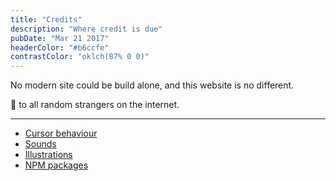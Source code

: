 ```yaml
---
title: "Credits"
description: "Where credit is due"
pubDate: "Mar 21 2017"
headerColor: "#b6ccfe"
contrastColor: "oklch(87% 0 0)"
---
```


No modern site could be build alone, and this website is no different.

🫶 to all random strangers on the internet.

---

- [Cursor behaviour](https://codepen.io/electerious/pen/ZwKrmZ)
- [Sounds](https://pixabay.com/sound-effects/)
- [Illustrations](https://openmoji.org/)
- [NPM packages](https://github.com/xiduzo/portfolio_astro)
